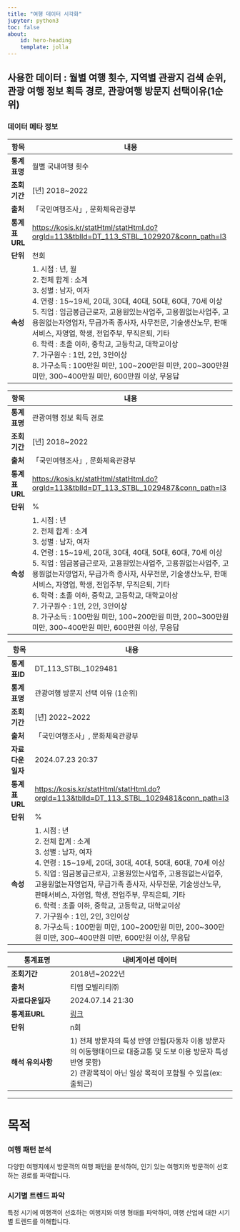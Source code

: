 ```yaml
---
title: "여행 데이터 시각화"
jupyter: python3
toc: false
about:
    id: hero-heading
    template: jolla
---
```


## 사용한 데이터 : 월별 여행 횟수, 지역별 관광지 검색 순위, 관광 여행 정보 획득 경로, 관광여행 방문지 선택이유(1순위)

### 데이터 메타 정보 
| **항목**     | **내용**                                                                                                                                                    |
|--------------|-------------------------------------------------------------------------------------------------------------------------------------------------------------|
| **통계표명**   | 월별 국내여행 횟수                                                                                                                                              |
| **조회기간**   | [년] 2018~2022                                                                                                                                               |
| **출처**     | 「국민여행조사」, 문화체육관광부                                                                                                                                  |
| **통계표URL** | [https://kosis.kr/statHtml/statHtml.do?orgId=113&tblId=DT_113_STBL_1029207&conn_path=I3](https://kosis.kr/statHtml/statHtml.do?orgId=113&tblId=DT_113_STBL_1029207&conn_path=I3) |
| **단위**     | 천회                                                                                                                                                         |
| **속성**     | 1. 시점 : 년, 월 <br> 2. 전체 합계 : 소계 <br> 3. 성별 : 남자, 여자 <br> 4. 연령 : 15~19세, 20대, 30대, 40대, 50대, 60대, 70세 이상 <br> 5. 직업 : 임금봉급근로자, 고용원있는사업주, 고용원없는사업주, 고용원없는자영업자, 무급가족 종사자, 사무전문, 기술생산노무, 판매서비스, 자영업, 학생, 전업주부, 무직은퇴, 기타 <br> 6. 학력 : 초졸 이하, 중학교, 고등학교, 대학교이상 <br> 7. 가구원수 : 1인, 2인, 3인이상 <br> 8. 가구소득 : 100만원 미만, 100~200만원 미만, 200~300만원 미만, 300~400만원 미만, 600만원 이상, 무응답 |



| **항목**     | **내용**                                                                                                                                                                                                                                                                                                               |
|--------------|-----------------------------------------------------------------------------------------------------------------------------------------------------------------------------------------------------------------------------------------------------------------------------------------------------------------------|
| **통계표명**   | 관광여행 정보 획득 경로                                                                                                                                                                                                                                                                                                     |
| **조회기간**   | [년] 2018~2022                                                                                                                                                                                                                                                                                                          |
| **출처**     | 「국민여행조사」, 문화체육관광부                                                                                                                                                                                                                                                                                             |
| **통계표URL** | [https://kosis.kr/statHtml/statHtml.do?orgId=113&tblId=DT_113_STBL_1029487&conn_path=I3](https://kosis.kr/statHtml/statHtml.do?orgId=113&tblId=DT_113_STBL_1029487&conn_path=I3)                                                                                                                                         |
| **단위**     | %                                                                                                                                                                                                                                                                                                                       |
| **속성**     | 1. 시점 : 년 <br> 2. 전체 합계 : 소계 <br> 3. 성별 : 남자, 여자 <br> 4. 연령 : 15~19세, 20대, 30대, 40대, 50대, 60대, 70세 이상 <br> 5. 직업 : 임금봉급근로자, 고용원있는사업주, 고용원없는사업주, 고용원없는자영업자, 무급가족 종사자, 사무전문, 기술생산노무, 판매서비스, 자영업, 학생, 전업주부, 무직은퇴, 기타 <br> 6. 학력 : 초졸 이하, 중학교, 고등학교, 대학교이상 <br> 7. 가구원수 : 1인, 2인, 3인이상 <br> 8. 가구소득 : 100만원 미만, 100~200만원 미만, 200~300만원 미만, 300~400만원 미만, 600만원 이상, 무응답  |



| **항목**            | **내용**                                                                                                      |
|-------------------|-------------------------------------------------------------------------------------------------------------|
| **통계표ID**        | DT_113_STBL_1029481                                                                                         |
| **통계표명**        | 관광여행 방문지 선택 이유 (1순위)                                                                                   |
| **조회기간**        | [년] 2022~2022                                                                                              |
| **출처**           | 「국민여행조사」, 문화체육관광부                                                                                   |
| **자료다운일자**    | 2024.07.23 20:37                                                                                           |
| **통계표URL**       | [https://kosis.kr/statHtml/statHtml.do?orgId=113&tblId=DT_113_STBL_1029481&conn_path=I3](https://kosis.kr/statHtml/statHtml.do?orgId=113&tblId=DT_113_STBL_1029481&conn_path=I3) |
| **단위**           | %                                                                                                          |
| **속성**     | 1. 시점 : 년 <br> 2. 전체 합계 : 소계 <br> 3. 성별 : 남자, 여자 <br> 4. 연령 : 15~19세, 20대, 30대, 40대, 50대, 60대, 70세 이상 <br> 5. 직업 : 임금봉급근로자, 고용원있는사업주, 고용원없는사업주, 고용원없는자영업자, 무급가족 종사자, 사무전문, 기술생산노무, 판매서비스, 자영업, 학생, 전업주부, 무직은퇴, 기타 <br> 6. 학력 : 초졸 이하, 중학교, 고등학교, 대학교이상 <br> 7. 가구원수 : 1인, 2인, 3인이상 <br> 8. 가구소득 : 100만원 미만, 100~200만원 미만, 200~300만원 미만, 300~400만원 미만, 600만원 이상, 무응답  |


| **통계표명**       | 내비게이션 데이터                                      |
|--------------------|--------------------------------------------------------|
| **조회기간**       | 2018년~2022년                                          |
| **출처**           | 티맵 모빌리티㈜                                        |
| **자료다운일자**   | 2024.07.14 21:30                                       |
| **통계표URL**      | [링크](#)                                              |
| **단위**           | n회                                                    |
| **해석 유의사항**  | 1) 전체 방문자의 특성 반영 안됨(자동차 이용 방문자의 이동행태이므로 대중교통 및 도보 이용 방문자 특성 반영 못함) <br> 2) 관광목적이 아닌 일상 목적이 포함될 수 있음(ex: 출퇴근) |

___


# 목적

### 여행 패턴 분석
다양한 여행지에서 방문객의 여행 패턴을 분석하여, 인기 있는 여행지와 방문객이 선호하는 경로를 파악합니다.

### 시기별 트렌드 파악
특정 시기에 여행객이 선호하는 여행지와 여행 형태를 파악하여, 여행 산업에 대한 시기별 트렌드를 이해합니다.


